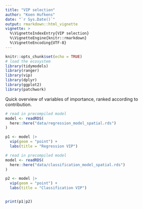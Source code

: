 ```yaml
---
title: "VIP selection"
author: "Koen Hufkens"
date: "`r Sys.Date()`"
output: rmarkdown::html_vignette
vignette: >
  %\VignetteIndexEntry{VIP selection}
  %\VignetteEngine{knitr::rmarkdown}
  %\VignetteEncoding{UTF-8}
---
```


```r
knitr::opts_chunk$set(echo = TRUE)
# load the ecosystem
library(tidymodels)
library(ranger)
library(vip)
library(dplyr)
library(ggplot2)
library(patchwork)

```

Quick overview of variables of importance, ranked according to contribution.

```r

# read in precompiled model
model <- readRDS(
  here::here("data/regression_model_spatial.rds")
)

p1 <- model |>
  vip(geom = "point") +
  labs(title = "Regression VIP")

# read in precompiled model
model <- readRDS(
  here::here("data/classification_model_spatial.rds")
)

p2 <- model |>
  vip(geom = "point") +
  labs(title = "Classification VIP")


print(p1|p2)

```
